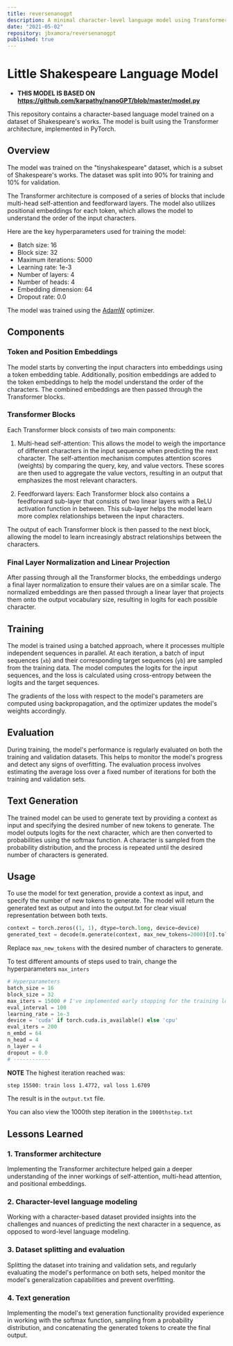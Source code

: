```yaml
---
title: reversenanogpt
description: A minimal character-level language model using Transformer architecture in PyTorch
date: "2021-05-02"
repository: jbxamora/reversenanogpt
published: true
---
```


# Little Shakespeare Language Model
- **THIS MODEL IS BASED ON https://github.com/karpathy/nanoGPT/blob/master/model.py**

This repository contains a character-based language model trained on a dataset of Shakespeare's works. The model is built using the Transformer architecture, implemented in PyTorch.

## Overview

The model was trained on the "tinyshakespeare" dataset, which is a subset of Shakespeare's works. The dataset was split into 90% for training and 10% for validation.

The Transformer architecture is composed of a series of blocks that include multi-head self-attention and feedforward layers. The model also utilizes positional embeddings for each token, which allows the model to understand the order of the input characters.

Here are the key hyperparameters used for training the model:

- Batch size: 16
- Block size: 32
- Maximum iterations: 5000
- Learning rate: 1e-3
- Number of layers: 4
- Number of heads: 4
- Embedding dimension: 64
- Dropout rate: 0.0

The model was trained using the [AdamW](https://pytorch.org/docs/stable/generated/torch.optim.AdamW.html)
 optimizer.

## Components

### Token and Position Embeddings
The model starts by converting the input characters into embeddings using a token embedding table. Additionally, position embeddings are added to the token embeddings to help the model understand the order of the characters. The combined embeddings are then passed through the Transformer blocks.

### Transformer Blocks
Each Transformer block consists of two main components:

1. Multi-head self-attention: This allows the model to weigh the importance of different characters in the input sequence when predicting the next character. The self-attention mechanism computes attention scores (weights) by comparing the query, key, and value vectors. These scores are then used to aggregate the value vectors, resulting in an output that emphasizes the most relevant characters.
  
2. Feedforward layers: Each Transformer block also contains a feedforward sub-layer that consists of two linear layers with a ReLU activation function in between. This sub-layer helps the model learn more complex relationships between the input characters.
  
The output of each Transformer block is then passed to the next block, allowing the model to learn increasingly abstract relationships between the characters.

### Final Layer Normalization and Linear Projection
After passing through all the Transformer blocks, the embeddings undergo a final layer normalization to ensure their values are on a similar scale. The normalized embeddings are then passed through a linear layer that projects them onto the output vocabulary size, resulting in logits for each possible character.

## Training
The model is trained using a batched approach, where it processes multiple independent sequences in parallel. At each iteration, a batch of input sequences (`xb`) and their corresponding target sequences (`yb`) are sampled from the training data. The model computes the logits for the input sequences, and the loss is calculated using cross-entropy between the logits and the target sequences.

The gradients of the loss with respect to the model's parameters are computed using backpropagation, and the optimizer updates the model's weights accordingly.

## Evaluation
During training, the model's performance is regularly evaluated on both the training and validation datasets. This helps to monitor the model's progress and detect any signs of overfitting. The evaluation process involves estimating the average loss over a fixed number of iterations for both the training and validation sets.

## Text Generation
The trained model can be used to generate text by providing a context as input and specifying the desired number of new tokens to generate. The model outputs logits for the next character, which are then converted to probabilities using the softmax function. A character is sampled from the probability distribution, and the process is repeated until the desired number of characters is generated.

## Usage

To use the model for text generation, provide a context as input, and specify the number of new tokens to generate. The model will return the generated text as output and into the output.txt for clear visual representation between both texts.

```python
context = torch.zeros((1, 1), dtype=torch.long, device=device)
generated_text = decode(m.generate(context, max_new_tokens=2000)[0].tolist())
```
  Replace `max_new_tokens` with the desired number of characters to generate.

To test different amounts of steps used to train, change the hyperparameters `max_inters`

```python
# Hyperparameters
batch_size = 16 
block_size = 32 
max_iters = 15000 # I've implemented early stopping for the training loop so test as you see fit.
eval_interval = 100
learning_rate = 1e-3
device = 'cuda' if torch.cuda.is_available() else 'cpu'
eval_iters = 200
n_embd = 64
n_head = 4
n_layer = 4
dropout = 0.0
# ------------
```

**NOTE** The highest iteration reached was:
```bash
step 15500: train loss 1.4772, val loss 1.6709
```

The result is in the `output.txt` file.  

You can also view the 1000th step iteration in the `1000thstep.txt`


## Lessons Learned
  
### 1. Transformer architecture
Implementing the Transformer architecture helped gain a deeper understanding of the inner workings of self-attention, multi-head attention, and positional embeddings.

  
### 2. Character-level language modeling
 Working with a character-based dataset provided insights into the challenges and nuances of predicting the next character in a sequence, as opposed to word-level language modeling.
 
### 3. Dataset splitting and evaluation
 Splitting the dataset into training and validation sets, and regularly evaluating the model's performance on both sets, helped monitor the model's generalization capabilities and prevent overfitting.

  
### 4. Text generation
Implementing the model's text generation functionality provided experience in working with the softmax function, sampling from a probability distribution, and concatenating the generated tokens to create the final output.
